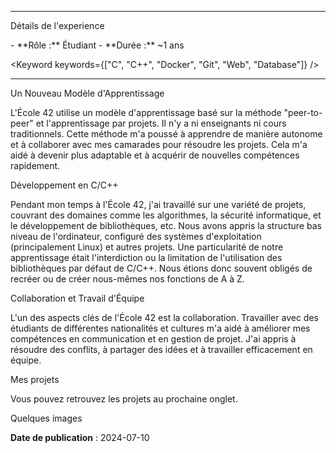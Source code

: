 
---

<Heading variant="h2" className="py-2" border={false}>Détails de l'experience</Heading>

<Detail>
  - **Rôle :** Étudiant
  - **Durée :** ~1 ans
</Detail>

<Keyword keywords={["C", "C++", "Docker", "Git", "Web", "Database"]} />

---

<Heading variant="h3" className="py-2 mt-4" border={false}>Un Nouveau Modèle d'Apprentissage</Heading>

<Paragraph>
  L'École 42 utilise un modèle d'apprentissage basé sur la méthode "peer-to-peer" et l'apprentissage par projets. Il n'y a ni enseignants ni cours traditionnels. Cette méthode m'a poussé à apprendre de manière autonome et à collaborer avec mes camarades pour résoudre les projets. Cela m'a aidé à devenir plus adaptable et à acquérir de nouvelles compétences rapidement.
</Paragraph>

<Heading variant="h3" className="py-2" border={false}>Développement en C/C++</Heading>

<Paragraph>
  Pendant mon temps à l'École 42, j'ai travaillé sur une variété de projets, couvrant des domaines comme les algorithmes, la sécurité informatique, et le développement de bibliothèques, etc. Nous avons appris la structure bas niveau de l'ordinateur, configuré des systèmes d'exploitation (principalement Linux) et autres projets. Une particularité de notre apprentissage était l'interdiction ou la limitation de l'utilisation des bibliothèques par défaut de C/C++. Nous étions donc souvent obligés de recréer ou de créer nous-mêmes nos fonctions de A à Z. 
</Paragraph>

<Heading variant="h3" className="py-2" border={false}>Collaboration et Travail d'Équipe</Heading>

<Paragraph>
L'un des aspects clés de l'École 42 est la collaboration. Travailler avec des étudiants de différentes nationalités et cultures m'a aidé à améliorer mes compétences en communication et en gestion de projet. J'ai appris à résoudre des conflits, à partager des idées et à travailler efficacement en équipe.
</Paragraph>

<Heading variant="h3" className="py-2" border={false}>Mes projets</Heading>

<Detail>
  Vous pouvez retrouvez les projets au prochaine onglet.
</Detail>

<SchoolProjects />

<Heading variant="h3" className="py-2" border={false}>Quelques images</Heading>

<ImageSwiper images={SCHOOL_PICTURES} />

**Date de publication** : 2024-07-10
